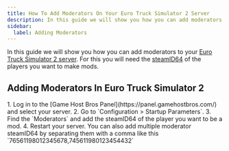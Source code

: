 ```yaml
---
title: How To Add Moderators On Your Euro Truck Simulator 2 Server
description: In this guide we will show you how you can add moderators on your Euro Truck Simulator 2 dedicated server
sidebar:
  label: Adding Moderators
---
```


In this guide we will show you how you can add moderators to your [Euro Truck Simulator 2 server](https://www.gamehostbros.com/euro-truck-simulator-2-server-hosting/). For this you will need the [steamID64](https://steamid.io/) of the players you want to make mods.

## Adding Moderators In Euro Truck Simulator 2

<Steps>
1. Log in to the [Game Host Bros Panel](https://panel.gamehostbros.com/) and select your server.
2. Go to `Configuration > Startup Parameters`.
3. Find the `Moderators` and add the steamID64 of the player you want to be a mod.
4. Restart your server.
</Steps>
You can also add multiple moderator steamID64 by separating them with a comma like this `76561198012345678,745611980123454432`